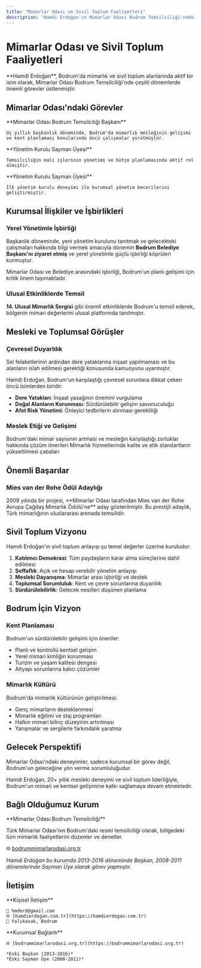 ```yaml
---
title: "Mimarlar Odası ve Sivil Toplum Faaliyetleri"
description: "Hamdi Erdoğan'ın Mimarlar Odası Bodrum Temsilciliği'ndeki görevleri ve sivil toplum çalışmaları"
---
```


# Mimarlar Odası ve Sivil Toplum Faaliyetleri

<Note>
**Hamdi Erdoğan**, Bodrum'da mimarlık ve sivil toplum alanlarında aktif bir isim olarak, Mimarlar Odası Bodrum Temsilciliği'nde çeşitli dönemlerde önemli görevler üstlenmiştir.
</Note>

## Mimarlar Odası'ndaki Görevler

<Steps>
  <Step title="2013-2016 Dönemi">
    **Mimarlar Odası Bodrum Temsilciliği Başkanı**

    Üç yıllık başkanlık döneminde, Bodrum'da mimarlık mesleğinin gelişimi ve kent planlaması konularında öncü çalışmalar yürütmüştür.
  </Step>
  <Step title="2009-2011 Dönemi">
    **Yönetim Kurulu Sayman Üyesi**

    Temsilciliğin mali işlerinin yönetimi ve bütçe planlamasında aktif rol almıştır.
  </Step>
  <Step title="2008-2009 Dönemi">
    **Yönetim Kurulu Sayman Üyesi**

    İlk yönetim kurulu deneyimi ile kurumsal yönetim becerilerini geliştirmiştir.
  </Step>
</Steps>

## Kurumsal İlişkiler ve İşbirlikleri

### Yerel Yönetimle İşbirliği

Başkanlık döneminde, yeni yönetim kurulunu tanıtmak ve gelecekteki çalışmaları hakkında bilgi vermek amacıyla dönemin **Bodrum Belediye Başkanı'nı ziyaret etmiş** ve yerel yönetimle güçlü işbirliği köprüleri kurmuştur.

<Tip>
Mimarlar Odası ve Belediye arasındaki işbirliği, Bodrum'un planlı gelişimi için kritik önem taşımaktadır.
</Tip>

### Ulusal Etkinliklerde Temsil

**14. Ulusal Mimarlık Sergisi** gibi önemli etkinliklerde Bodrum'u temsil ederek, bölgenin mimari değerlerini ulusal platformda tanıtmıştır.

## Mesleki ve Toplumsal Görüşler

### Çevresel Duyarlılık

<Check>
Sel felaketlerinin ardından dere yataklarına inşaat yapılmaması ve bu alanların ıslah edilmesi gerektiği konusunda kamuoyunu uyarmıştır.
</Check>

Hamdi Erdoğan, Bodrum'un karşılaştığı çevresel sorunlara dikkat çeken öncü isimlerden biridir:

- **Dere Yatakları**: İnşaat yasağının önemini vurgulama
- **Doğal Alanların Korunması**: Sürdürülebilir gelişim savunuculuğu
- **Afet Risk Yönetimi**: Önleyici tedbirlerin alınması gerekliliği

### Meslek Etiği ve Gelişimi

<CardGroup cols={2}>
  <Card title="Mesleki Sorunlar" icon="exclamation-triangle">
    Bodrum'daki mimar sayısının artması ve mesleğin karşılaştığı zorluklar hakkında çözüm önerileri
  </Card>
  <Card title="Kalite Standartları" icon="certificate">
    Mimarlık hizmetlerinde kalite ve etik standartların yükseltilmesi çabaları
  </Card>
</CardGroup>

## Önemli Başarılar

### Mies van der Rohe Ödül Adaylığı

<Note>
2009 yılında bir projesi, **Mimarlar Odası tarafından Mies van der Rohe Avrupa Çağdaş Mimarlık Ödülü'ne** aday gösterilmiştir. Bu prestijli adaylık, Türk mimarlığının uluslararası arenada temsilidir.
</Note>

## Sivil Toplum Vizyonu

Hamdi Erdoğan'ın sivil toplum anlayışı şu temel değerler üzerine kuruludur:

1. **Katılımcı Demokrasi**: Tüm paydaşların karar alma süreçlerine dahil edilmesi
2. **Şeffaflık**: Açık ve hesap verebilir yönetim anlayışı
3. **Mesleki Dayanışma**: Mimarlar arası işbirliği ve destek
4. **Toplumsal Sorumluluk**: Kent ve çevre sorunlarına duyarlılık
5. **Sürdürülebilirlik**: Gelecek nesilleri düşünen planlama

## Bodrum İçin Vizyon

### Kent Planlaması

Bodrum'un sürdürülebilir gelişimi için öneriler:
- Planlı ve kontrollü kentsel gelişim
- Yerel mimari kimliğin korunması
- Turizm ve yaşam kalitesi dengesi
- Altyapı sorunlarına kalıcı çözümler

### Mimarlık Kültürü

Bodrum'da mimarlık kültürünün geliştirilmesi:
- Genç mimarların desteklenmesi
- Mimarlık eğitimi ve staj programları
- Halkın mimari bilinç düzeyinin artırılması
- Yarışmalar ve sergilerle farkındalık yaratma

## Gelecek Perspektifi

<Tip>
Mimarlar Odası'ndaki deneyimler, sadece kurumsal bir görev değil, Bodrum'un geleceğine yön verme sorumluluğudur.
</Tip>

Hamdi Erdoğan, 20+ yıllık mesleki deneyimi ve sivil toplum liderliğiyle, Bodrum'un mimari ve kentsel gelişimine katkı sağlamaya devam etmektedir.

## Bağlı Olduğumuz Kurum

<Card title="Bodrum Mimarlar Odası" icon="building-columns">
  **Mimarlar Odası Bodrum Temsilciliği**
  
  Türk Mimarlar Odası'nın Bodrum'daki resmi temsilciliği olarak, bölgedeki tüm mimarlık faaliyetlerini düzenler ve denetler.

  🌐 [bodrummimarlarodasi.org.tr](https://bodrummimarlarodasi.org.tr)
  
  *Hamdi Erdoğan bu kurumda 2013-2016 döneminde Başkan, 2008-2011 dönemlerinde Sayman Üye olarak görev yapmıştır.*
</Card>

## İletişim

<CardGroup cols={2}>
  <Card title="Hamdi Erdoğan Mimarlık" icon="building">
    **Kişisel İletişim**

    📧 hmderd@gmail.com
    🌐 [hamdierdogan.com.tr](https://hamdierdogan.com.tr)
    📍 Yalıkavak, Bodrum
  </Card>
  <Card title="Mimarlar Odası Bodrum" icon="building-columns">
    **Kurumsal Bağlantı**

    🌐 [bodrummimarlarodasi.org.tr](https://bodrummimarlarodasi.org.tr)
    
    *Eski Başkan (2013-2016)*
    *Eski Sayman Üye (2008-2011)*
  </Card>
</CardGroup>